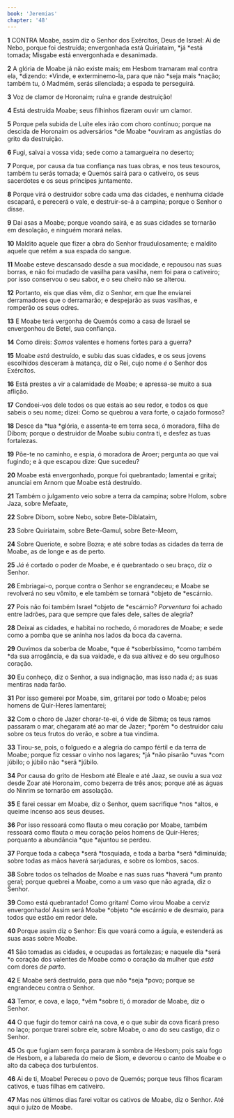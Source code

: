 ```yaml
---
book: 'Jeremias'
chapter: '48'
---
```


**1** CONTRA Moabe, assim diz o Senhor dos Exércitos, Deus de Israel: Ai de Nebo, porque foi destruída; envergonhada está Quiriataim, *já *está tomada; Misgabe está envergonhada e desanimada.

**2** A glória de Moabe já não existe mais; em Hesbom tramaram mal contra ela, *dizendo: *Vinde, e exterminemo-la, para que não *seja mais *nação; também tu, ó Madmém, serás silenciada; a espada te perseguirá.

**3** Voz de clamor de Horonaim; ruína e grande destruição!

**4** Está destruída Moabe; seus filhinhos fizeram ouvir um clamor.

**5** Porque pela subida de Luíte eles irão com choro contínuo; porque na descida de Horonaim os adversários *de Moabe *ouviram as angústias do grito da destruição.

**6** Fugi, salvai a vossa vida; sede como a tamargueira no deserto;

**7** Porque, por causa da tua confiança nas tuas obras, e nos teus tesouros, também tu serás tomada; e Quemós sairá para o cativeiro, os seus sacerdotes e os seus príncipes juntamente.

**8** Porque virá o destruidor sobre cada uma das cidades, e nenhuma cidade escapará, e perecerá o vale, e destruir-se-á a campina; porque o Senhor o disse.

**9** Dai asas a Moabe; porque voando sairá, e as suas cidades se tornarão em desolação, e ninguém morará nelas.

**10** Maldito aquele que fizer a obra do Senhor fraudulosamente; e maldito aquele que retém a sua espada do sangue.

**11** Moabe esteve descansado desde a sua mocidade, e repousou nas suas borras, e não foi mudado de vasilha para vasilha, nem foi para o cativeiro; por isso conservou o seu sabor, e o seu cheiro não se alterou.

**12** Portanto, eis que dias vêm, diz o Senhor, em que lhe enviarei derramadores que o derramarão; e despejarão as suas vasilhas, e romperão os seus odres.

**13** E Moabe terá vergonha de Quemós como a casa de Israel se envergonhou de Betel, sua confiança.

**14** Como direis: _Somos_ valentes e homens fortes para a guerra?

**15** Moabe _está_ destruído, e subiu das suas cidades, e os seus jovens escolhidos desceram à matança, diz o Rei, cujo nome _é_ o Senhor dos Exércitos.

**16** Está prestes a vir a calamidade de Moabe; e apressa-se muito a sua aflição.

**17** Condoei-vos dele todos os que estais ao seu redor, e todos os que sabeis o seu nome; dizei: Como se quebrou a vara forte, o cajado formoso?

**18** Desce da *tua *glória, e assenta-te em terra seca, ó moradora, filha de Dibom; porque o destruidor de Moabe subiu contra ti, e desfez as tuas fortalezas.

**19** Põe-te no caminho, e espia, ó moradora de Aroer; pergunta ao que vai fugindo; e à que escapou dize: Que sucedeu?

**20** Moabe está envergonhado, porque foi quebrantado; lamentai e gritai; anunciai em Arnom que Moabe está destruído.

**21** Também o julgamento veio sobre a terra da campina; sobre Holom, sobre Jaza, sobre Mefaate,

**22** Sobre Dibom, sobre Nebo, sobre Bete-Diblataim,

**23** Sobre Quiriataim, sobre Bete-Gamul, sobre Bete-Meom,

**24** Sobre Queriote, e sobre Bozra; e até sobre todas as cidades da terra de Moabe, as de longe e as de perto.

**25** _Já_ é cortado o poder de Moabe, e é quebrantado o seu braço, diz o Senhor.

**26** Embriagai-o, porque contra o Senhor se engrandeceu; e Moabe se revolverá no seu vômito, e ele também se tornará *objeto de *escárnio.

**27** Pois não foi também Israel *objeto de *escárnio? _Porventura_ foi achado entre ladrões, para que sempre que fales dele, saltes de alegria?

**28** Deixai as cidades, e habitai no rochedo, ó moradores de Moabe; e sede como a pomba que se aninha nos lados da boca da caverna.

**29** Ouvimos da soberba de Moabe, *que é *soberbíssimo, *como também *da sua arrogância, e da sua vaidade, e da sua altivez e do seu orgulhoso coração.

**30** Eu conheço, diz o Senhor, a sua indignação, mas isso nada _é;_ as suas mentiras nada farão.

**31** Por isso gemerei por Moabe, sim, gritarei por todo o Moabe; pelos homens de Quir-Heres lamentarei;

**32** Com o choro de Jazer chorar-te-ei, ó vide de Sibma; os teus ramos passaram o mar, chegaram até ao mar de Jazer; *porém *o destruidor caiu sobre os teus frutos do verão, e sobre a tua vindima.

**33** Tirou-se, pois, o folguedo e a alegria do campo fértil e da terra de Moabe; porque fiz cessar o vinho nos lagares; *já *não pisarão *uvas *com júbilo; o júbilo não *será *júbilo.

**34** Por causa do grito de Hesbom até Eleale e até Jaaz, se ouviu a sua voz desde Zoar até Horonaim, como bezerra de três anos; porque até as águas do Ninrim se tornarão em assolação.

**35** E farei cessar em Moabe, diz o Senhor, quem sacrifique *nos *altos, e queime incenso aos seus deuses.

**36** Por isso ressoará como flauta o meu coração por Moabe, também ressoará como flauta o meu coração pelos homens de Quir-Heres; porquanto a abundância *que *ajuntou se perdeu.

**37** Porque toda a cabeça *será *tosquiada, e toda a barba *será *diminuída; sobre todas as mãos haverá sarjaduras, e sobre os lombos, sacos.

**38** Sobre todos os telhados de Moabe e nas suas ruas *haverá *um pranto geral; porque quebrei a Moabe, como a um vaso que não agrada, diz o Senhor.

**39** Como está quebrantado! Como gritam! Como virou Moabe a cerviz envergonhado! Assim será Moabe *objeto *de escárnio e de desmaio, para todos que estão em redor dele.

**40** Porque assim diz o Senhor: Eis que voará como a águia, e estenderá as suas asas sobre Moabe.

**41** São tomadas as cidades, e ocupadas as fortalezas; e naquele dia *será *o coração dos valentes de Moabe como o coração da mulher que _está_ com dores _de parto._

**42** E Moabe será destruído, para que não *seja *povo; porque se engrandeceu contra o Senhor.

**43** Temor, e cova, e laço, *vêm *sobre ti, ó morador de Moabe, diz o Senhor.

**44** O que fugir do temor cairá na cova, e o que subir da cova ficará preso no laço; porque trarei sobre ele, sobre Moabe, o ano do seu castigo, diz o Senhor.

**45** Os que fugiam sem força pararam à sombra de Hesbom; pois saiu fogo de Hesbom, e a labareda do meio de Siom, e devorou o canto de Moabe e o alto da cabeça dos turbulentos.

**46** Ai de ti, Moabe! Pereceu o povo de Quemós; porque teus filhos ficaram cativos, e tuas filhas em cativeiro.

**47** Mas nos últimos dias farei voltar os cativos de Moabe, diz o Senhor. Até aqui o juízo de Moabe.
